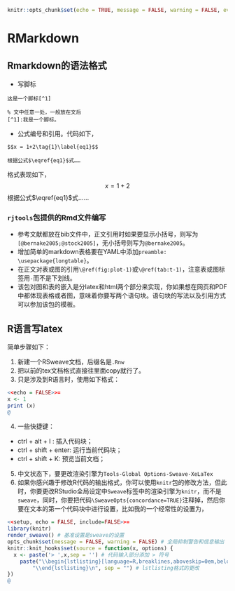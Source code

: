 ```r
knitr::opts_chunk$set(echo = TRUE, message = FALSE, warning = FALSE, eval = FALSE)
```
# RMarkdown

## Rmarkdown的语法格式

- 写脚标
```
这是一个脚标[^1]

% 文中任意一处，一般放在文后
[^1]:我是一个脚标。
```
- 公式编号和引用。代码如下，
```
$$x = 1+2\tag{1}\label{eq1}$$

根据公式$\eqref{eq1}$式……
```
格式表现如下，
$$
x=1+2\tag{1}\label{eq1}
$$
根据公式$\eqref{eq1}$式……

### `rjtools`包提供的Rmd文件编写

- 参考文献都放在bib文件中，正文引用时如果要显示小括号，则写为`[@bernake2005;@stock2005]`，无小括号则写为`@bernake2005`。
- 增加简单的markdown表格要在YAML中添加`preamble: \usepackage{longtable}`。
- 在正文对表或图的引用`\@ref(fig:plot-1)`或`\@ref(tab:t-1)`，注意表或图标签用`-`而不是下划线。
- 该包对图和表的嵌入是分latex和html两个部分来实现，你如果想在网页和PDF中都体现表格或者图，意味着你要写两个语句块。语句块的写法以及引用方式可以参加该包的模板。

## R语言写latex

简单步骤如下：

1. 新建一个RSweave文档，后缀名是`.Rnw`
2. 把以前的tex文档格式直接往里面copy就行了。
3. 只是涉及到R语言时，使用如下格式：
```r
<<echo = FALSE>>=
x <- 1
print (x)
@
```
4. 一些快捷键：
- ctrl  + alt + I : 插入代码块；
- ctrl + shift + enter: 运行当前代码块；
- ctrl + shift + K: 预览当前文档；
5. 中文状态下，要更改渲染引擎为`Tools-Global Options-Sweave-XeLaTex`
6. 如果你感兴趣于修改R代码的输出格式，你可以使用`knitr`包的修改方法，但此时，你要更改RStudio全局设定中`Sweave`标签中的渲染引擎为`knitr`，而不是`sweave`，同时，你要把代码` \SweaveOpts{concordance=TRUE}`注释掉，然后你要在文本的第一个代码块中进行设置，比如我的一个经常性的设置为，
```r
<<setup, echo = FALSE, include=FALSE>>=
library(knitr)
render_sweave() # 基准设置是sweave的设置
opts_chunk$set(message = FALSE, warning = FALSE) # 全局抑制警告和信息输出
knitr::knit_hooks$set(source = function(x, options) {
  x <- paste('> ',x,sep = '') # 代码输入部分添加 > 符号
    paste("\\begin{lstlisting}[language=R,breaklines,aboveskip=0em,belowskip =0em,commentstyle=\\color{gray},basicstyle = {\\ttfamily\\color{RoyalBlue}},keywordstyle = \\color{RoyalBlue},stepnumber=2]\n", x,
        "\\end{lstlisting}\n", sep = "") # lstlisting格式的更改
})
@
```